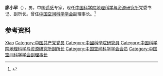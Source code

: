 '''廖小罕'''（{{bd||}}），男，中国[[遥感|遥感]]专家，现任[[中国科学院地理科学与资源研究所|中国科学院地理科学与资源研究所]]党委书记、副所长。曾任[[中国空间科学学会|中国空间科学学会]]副理事长。<ref>{{Cite web|title=廖小罕|url=http://www.igsnrr.cas.cn/gkjj/xrld/lxh/|accessdate=2020-12-17|work=中国科学院地理科学与资源研究所|archive-date=2020-05-21|archive-url=https://web.archive.org/web/20200521225236/http://www.igsnrr.cas.cn/gkjj/xrld/lxh/}}</ref>

== 参考资料 ==
{{reflist}}

{{中国人物小作品}}

{{Authority control}}
{{DEFAULTSORT:Liao廖}}
[[Category:廖姓|Xiao]]
[[Category:中国共产党党员|Category:中国共产党党员]]
[[Category:中國科學院研究員|Category:中國科學院研究員]]
[[Category:中国科学院地理科学与资源研究所副所长|Category:中国科学院地理科学与资源研究所副所长]]
[[Category:中国空间科学学会会员|Category:中国空间科学学会会员]]
[[Category:中国空间科学学会副理事长|Category:中国空间科学学会副理事长]]